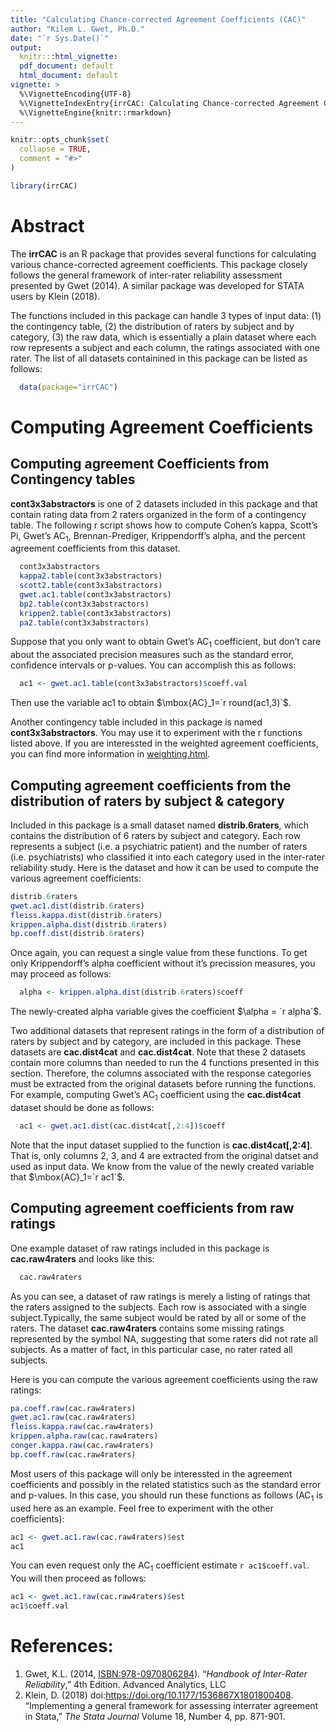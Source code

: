 ---
title: "Calculating Chance-corrected Agreement Coefficients (CAC)"
author: "Kilem L. Gwet, Ph.D."
date: "`r Sys.Date()`"
output: 
  knitr:::html_vignette:
  pdf_document: default
  html_document: default
vignette: >
  %\VignetteEncoding{UTF-8}
  %\VignetteIndexEntry{irrCAC: Calculating Chance-corrected Agreement Coefficients (CAC)}
  %\VignetteEngine{knitr::rmarkdown}
---

```{r, include = FALSE}
knitr::opts_chunk$set(
  collapse = TRUE,
  comment = "#>"
)
```

```{r setup}
library(irrCAC)
```

# Abstract

The **irrCAC** is an R package that provides several functions for calculating various chance-corrected agreement coefficients. This package closely follows the general framework of inter-rater reliability assessment presented by Gwet (2014). A similar package was developed for STATA users by Klein (2018).


The functions included in this package can handle 3 types of input data: (1) the contingency table, (2) the distribution
of raters by subject and by category, (3) the raw data, which is essentially a plain dataset where each row represents 
a subject and each column, the ratings associated with one rater. The list of all datasets containined in this package can
be listed as follows:

```{r}
  data(package="irrCAC")
```

# Computing Agreement Coefficients

##  Computing agreement Coefficients from Contingency tables

**cont3x3abstractors** is one of 2 datasets included in this package and that contain rating data from 2 raters organized in the form of a contingency table. The following r script shows how to compute Cohen's kappa, Scott's Pi, Gwet's $\mbox{AC}_1$, Brennan-Prediger, Krippendorff's alpha, and the percent agreement coefficients from this dataset.
```{r}
  cont3x3abstractors
  kappa2.table(cont3x3abstractors)
  scott2.table(cont3x3abstractors)
  gwet.ac1.table(cont3x3abstractors)
  bp2.table(cont3x3abstractors)
  krippen2.table(cont3x3abstractors)
  pa2.table(cont3x3abstractors)
```
Suppose that you only want to obtain Gwet's $\mbox{AC}_1$ coefficient, but don't care about the associated precision measures such as the standard error, confidence intervals or p-values. You can accomplish this as follows:  
```{r} 
  ac1 <- gwet.ac1.table(cont3x3abstractors)$coeff.val
```
Then use the variable ac1 to obtain $\mbox{AC}_1=`r round(ac1,3)`$.


Another contingency table included in this package is named **cont3x3abstractors**.  You may use it to experiment with the r functions listed above. If you are interessted in the weighted agreement coefficients, you can find more information in [weighting.html](weighting.html).


## Computing agreement coefficients from the distribution of raters by subject & category

Included in this package is a small dataset named **distrib.6raters**, which contains the distribution of 6 raters by subject and category. Each row represents a subject (i.e.  a psychiatric patient) and the number of raters (i.e. psychiatrists) who classified it into each category used in the inter-rater reliability study. Here is the dataset and how it can be used to compute the various agreement coefficients:
```{r}
distrib.6raters
gwet.ac1.dist(distrib.6raters)
fleiss.kappa.dist(distrib.6raters)
krippen.alpha.dist(distrib.6raters)
bp.coeff.dist(distrib.6raters)
```
Once again, you can request a single value from these functions. To get only Krippendorff's alpha coefficient without it's precission measures, you may proceed as follows:
```{r} 
  alpha <- krippen.alpha.dist(distrib.6raters)$coeff
```
The newly-created alpha variable gives the coefficient $\alpha = `r alpha`$. 

Two additional datasets that represent ratings in the form of a distribution of raters by subject and by category, are included in this package. These datasets are **cac.dist4cat** and **cac.dist4cat**. Note that these 2 datasets contain more columns than needed to run the 4 functions presented in this section. Therefore, the columns associated with the response categories must be extracted from the original datasets before running the functions. For example, computing Gwet's $\mbox{AC}_1$ coefficient using the **cac.dist4cat** dataset should be done as follows:
```{r} 
  ac1 <- gwet.ac1.dist(cac.dist4cat[,2:4])$coeff
``` 

Note that the input dataset supplied to the \emph{gwet.ac1.dist} function is **cac.dist4cat[,2:4]**. That is, only columns 2, 3, and 4 are extracted from the original datset and used as input data. We know from the value of the newly created variable \emph{ac1} that $\mbox{AC}_1=`r ac1`$.

## Computing agreement coefficients from raw ratings

One example dataset of raw ratings included in this package is **cac.raw4raters** and looks like this:
```{r}
  cac.raw4raters
```
As you can see, a dataset of raw ratings is merely a listing of ratings that the raters assigned to the subjects.  Each row is associated with a single subject.Typically, the same subject would be rated by all or some of the raters.  The dataset **cac.raw4raters** contains some missing ratings represented by the symbol NA, suggesting that some raters did not rate all subjects. As a matter of fact, in this particular case, no rater rated all subjects.  

Here is you can compute the various agreement coefficients using the raw ratings:
```{r}
pa.coeff.raw(cac.raw4raters)
gwet.ac1.raw(cac.raw4raters)
fleiss.kappa.raw(cac.raw4raters)
krippen.alpha.raw(cac.raw4raters)
conger.kappa.raw(cac.raw4raters)
bp.coeff.raw(cac.raw4raters)
```
Most users of this package will only be interessted in the agreement coefficients and possibly in the related statistics such as the standard error and p-values.  In this case, you should run these functions as follows ($\mbox{AC}_1$ is used here as an example. Feel free to experiment with the other coefficients):

```{r}
ac1 <- gwet.ac1.raw(cac.raw4raters)$est
ac1
```
You can even request only the $\mbox{AC}_1$ coefficient estimate `r ac1$coeff.val`.  You will then proceed as follows:
```{r}
ac1 <- gwet.ac1.raw(cac.raw4raters)$est
ac1$coeff.val
```




# References:
1. Gwet, K.L. (2014, [ISBN:978-0970806284](https://www.amazon.com/Handbook-Inter-Rater-Reliability-Definitive-Measuring/dp/0970806280/)). "*Handbook of Inter-Rater Reliability*," 4th Edition. Advanced Analytics, LLC
1. Klein, D. (2018) doi:<https://doi.org/10.1177/1536867X1801800408>. "Implementing a general framework for assessing interrater agreement in Stata," *The Stata Journal* Volume 18, Number 4, pp. 871-901.
